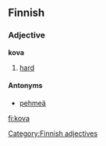 ==Finnish==
===Adjective===
[[Category:Finnish adjectives]]
'''kova'''
#[[hard]]

====Antonyms====
*[[pehmeä]]

[[fi:kova]]